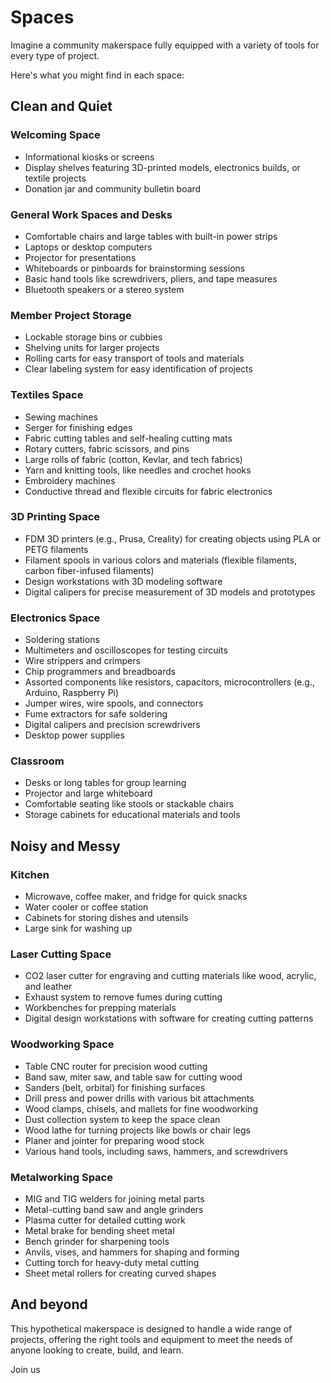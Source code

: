 
# Spaces

Imagine a community makerspace fully equipped with a variety of tools for every type of project.

Here's what you might find in each space:

## Clean and Quiet

### Welcoming Space

- Informational kiosks or screens
- Display shelves featuring 3D-printed models, electronics builds, or textile projects
- Donation jar and community bulletin board

### General Work Spaces and Desks

- Comfortable chairs and large tables with built-in power strips
- Laptops or desktop computers
- Projector for presentations
- Whiteboards or pinboards for brainstorming sessions
- Basic hand tools like screwdrivers, pliers, and tape measures
- Bluetooth speakers or a stereo system

### Member Project Storage

- Lockable storage bins or cubbies
- Shelving units for larger projects
- Rolling carts for easy transport of tools and materials
- Clear labeling system for easy identification of projects

### Textiles Space

- Sewing machines
- Serger for finishing edges
- Fabric cutting tables and self-healing cutting mats
- Rotary cutters, fabric scissors, and pins
- Large rolls of fabric (cotton, Kevlar, and tech fabrics)
- Yarn and knitting tools, like needles and crochet hooks
- Embroidery machines
- Conductive thread and flexible circuits for fabric electronics

### 3D Printing Space

- FDM 3D printers (e.g., Prusa, Creality) for creating objects using PLA or PETG filaments
- Filament spools in various colors and materials (flexible filaments, carbon fiber-infused filaments)
- Design workstations with 3D modeling software
- Digital calipers for precise measurement of 3D models and prototypes

### Electronics Space

- Soldering stations
- Multimeters and oscilloscopes for testing circuits
- Wire strippers and crimpers
- Chip programmers and breadboards
- Assorted components like resistors, capacitors, microcontrollers (e.g., Arduino, Raspberry Pi)
- Jumper wires, wire spools, and connectors
- Fume extractors for safe soldering
- Digital calipers and precision screwdrivers
- Desktop power supplies

### Classroom

- Desks or long tables for group learning
- Projector and large whiteboard
- Comfortable seating like stools or stackable chairs
- Storage cabinets for educational materials and tools

## Noisy and Messy

### Kitchen

- Microwave, coffee maker, and fridge for quick snacks
- Water cooler or coffee station
- Cabinets for storing dishes and utensils
- Large sink for washing up

### Laser Cutting Space

- CO2 laser cutter for engraving and cutting materials like wood, acrylic, and leather
- Exhaust system to remove fumes during cutting
- Workbenches for prepping materials
- Digital design workstations with software for creating cutting patterns

### Woodworking Space

- Table CNC router for precision wood cutting
- Band saw, miter saw, and table saw for cutting wood
- Sanders (belt, orbital) for finishing surfaces
- Drill press and power drills with various bit attachments
- Wood clamps, chisels, and mallets for fine woodworking
- Dust collection system to keep the space clean
- Wood lathe for turning projects like bowls or chair legs
- Planer and jointer for preparing wood stock
- Various hand tools, including saws, hammers, and screwdrivers

### Metalworking Space

- MIG and TIG welders for joining metal parts
- Metal-cutting band saw and angle grinders
- Plasma cutter for detailed cutting work
- Metal brake for bending sheet metal
- Bench grinder for sharpening tools
- Anvils, vises, and hammers for shaping and forming
- Cutting torch for heavy-duty metal cutting
- Sheet metal rollers for creating curved shapes

## And beyond

This hypothetical makerspace is designed to handle a wide range of projects, offering the right tools and equipment to meet the needs of anyone looking to create, build, and learn.

<Link class="btn btn-primary mt-5" href="/join">Join us</Link>
